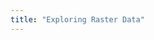 ```yaml
---
title: "Exploring Raster Data"
---
```



<!-- # 7. download DEM via CDED package -->

<!--     get_dem <- function(in_aoi, out_path){ -->

<!--       file_already_exists <- file.exists(file.path(out_path, "dem.tif")) -->

<!--       if(overwrite == FALSE & file_already_exists == TRUE) { -->

<!--         message("\r dem already exists, skipping download") -->

<!--       } else { -->

<!--       trim_raw <- bcmaps::cded_raster(in_aoi) -->
<!--       trim <- terra::rast(trim_raw) -->

<!--       #write out dem # in case -->
<!--       terra::writeRaster(trim, file.path(out_path, "dem.tif"), overwrite = TRUE) -->

<!--       # generate slope -->
<!--       rslope <- terra::terrain(trim, v = "slope", neighbors = 8, unit = "degrees") -->

<!--       #write out dem # in case -->
<!--       terra::writeRaster(rslope, file.path(out_path, "slope.tif"), overwrite = TRUE) -->

<!--       } -->
<!--       return(TRUE) -->
<!--     } -->
